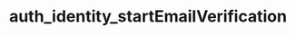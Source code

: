 ---
title: "auth_identity_startEmailVerification"
openapi: "POST /identity/email/start-verification"
---